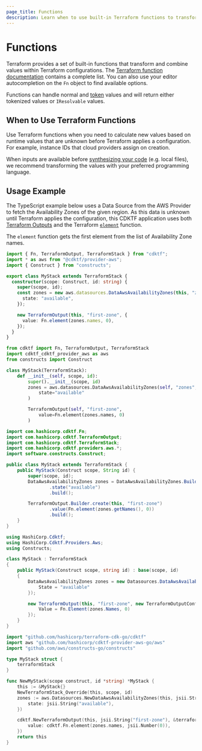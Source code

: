 ```yaml
---
page_title: Functions
description: Learn when to use built-in Terraform functions to transform or combine values.
---
```


# Functions

Terraform provides a set of built-in functions that transform and combine values within Terraform configurations. The [Terraform function documentation](/language/functions) contains a complete list. You can also use your editor autocompletion on the `Fn` object to find available options.

Functions can handle normal and [token](/cdktf/concepts/tokens) values and will return either tokenized values or `IResolvable` values.

## When to Use Terraform Functions

Use Terraform functions when you need to calculate new values based on runtime values that are unknown before Terraform applies a configuration. For example, instance IDs that cloud providers assign on creation.

When inputs are available before [synthesizing your code](/cdktf/cli-reference/commands#synth) (e.g. local files), we recommend transforming the values with your preferred programming language.

## Usage Example

The TypeScript example below uses a Data Source from the AWS Provider to fetch the Availability Zones of the given region. As this data is unknown until Terraform applies the configuration, this CDKTF application uses both [Terraform Outputs](/cdktf/concepts/variables-and-outputs#output-values) and the Terraform [`element`](/language/functions/element) function.

The `element` function gets the first element from the list of Availability Zone names.

<CodeTabs>

```ts
import { Fn, TerraformOutput, TerraformStack } from "cdktf";
import * as aws from "@cdktf/provider-aws";
import { Construct } from "constructs";

export class MyStack extends TerraformStack {
  constructor(scope: Construct, id: string) {
    super(scope, id);
    const zones = new aws.datasources.DataAwsAvailabilityZones(this, "zones", {
      state: "available",
    });

    new TerraformOutput(this, "first-zone", {
      value: Fn.element(zones.names, 0),
    });
  }
}
```

```python
from cdktf import Fn, TerraformOutput, TerraformStack
import cdktf_cdktf_provider_aws as aws
from constructs import Construct

class MyStack(TerraformStack):
    def __init__(self, scope, id):
        super().__init__(scope, id)
        zones = aws.datasources.DataAwsAvailabilityZones(self, "zones",
            state="available"
        )

        TerraformOutput(self, "first-zone",
            value=Fn.element(zones.names, 0)
        )
```

```java
import com.hashicorp.cdktf.Fn;
import com.hashicorp.cdktf.TerraformOutput;
import com.hashicorp.cdktf.TerraformStack;
import com.hashicorp.cdktf.providers.aws.*;
import software.constructs.Construct;

public class MyStack extends TerraformStack {
    public MyStack(Construct scope, String id) {
        super(scope, id);
        DataAwsAvailabilityZones zones = DataAwsAvailabilityZones.Builder.create(this, "zones")
                .state("available")
                .build();

        TerraformOutput.Builder.create(this, "first-zone")
                .value(Fn.element(zones.getNames(), 0))
                .build();
    }
}
```

```csharp
using HashiCorp.Cdktf;
using HashiCorp.Cdktf.Providers.Aws;
using Constructs;

class MyStack : TerraformStack
{
    public MyStack(Construct scope, string id) : base(scope, id)
    {
        DataAwsAvailabilityZones zones = new Datasources.DataAwsAvailabilityZones(this, "zones", new DataAwsAvailabilityZonesConfig {
            State = "available"
        });

        new TerraformOutput(this, "first-zone", new TerraformOutputConfig {
            Value = Fn.Element(zones.Names, 0)
        });
    }
}
```

```go
import "github.com/hashicorp/terraform-cdk-go/cdktf"
import aws "github.com/hashicorp/cdktf-provider-aws-go/aws"
import "github.com/aws/constructs-go/constructs"

type MyStack struct {
	terraformStack
}

func NewMyStack(scope construct, id *string) *MyStack {
	this := &MyStack{}
	NewTerraformStack_Override(this, scope, id)
	zones := aws.Datasources.NewDataAwsAvailabilityZones(this, jsii.String("zones"), &aws.Datasources.dataAwsAvailabilityZonesConfig{
		state: jsii.String("available"),
	})

	cdktf.NewTerraformOutput(this, jsii.String("first-zone"), &terraformOutputConfig{
		value: cdktf.Fn.element(zones.names, jsii.Number(0)),
	})
	return this
}
```

</CodeTabs>
